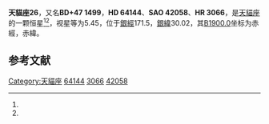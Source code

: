 {{Starbox begin
| name = 天貓座26
}}
{{Starbox observe
| epoch = [[J2000.0|J2000.0]]
| constell = [[天貓座|天貓座]]<ref name=SIMBAD>{{cite web
 | url=http://simbad.u-strasbg.fr/simbad/sim-id?Ident=HR+3066
 | title=Pulsating variable Star
 | publisher=Centre de Données astronomiques de Strasbourg
 | work=SIMBAD
 | accessdate=2012-07-13
 | archive-date=2020-11-03
 | archive-url=https://web.archive.org/web/20201103072534/http://simbad.u-strasbg.fr/simbad/sim-id?Ident=HR+3066
 | dead-url=no
 }}</ref><ref name=DATA>{{cite web
 | url=http://vizier.u-strasbg.fr/viz-bin/VizieR-5?-out.add=.&-source=5050&-corr=PK=HR&-out.max=9999&HR=3066
 | title=VizieR Detailed Page
 | accessdate=2012-07-13
 | archive-date=2020-11-03
 | archive-url=https://web.archive.org/web/20201103073542/http://vizier.u-strasbg.fr/viz-bin/VizieR-5?-out.add=.&-source=5050&-corr=PK=HR&-out.max=9999&HR=3066
 | dead-url=no
 }}</ref>
| 星官 = 
| ra = {{RA|7|54|42.7}}<ref name=SIMBAD /><ref name=DATA />
| dec = {{DEC|+47|33|53}}<ref name=SIMBAD /><ref name=DATA />
| appmag_v = 5.45<ref name=SIMBAD /><ref name=DATA />
}}
{{Starbox character
| class = gK4<ref name=SIMBAD /><ref name=DATA />
| b-v = 1.46<ref name=SIMBAD /><ref name=DATA />
| u-b = <ref name=SIMBAD /><ref name=DATA />
| r-i = <ref name=SIMBAD /><ref name=DATA />
| variable = 
}}
{{Starbox astrometry
| radial_v = 
| prop_mo_ra = 17
| parallax = 
| p_error = 
}}
{{Starbox catalog
| names =BD+47 1499，[[SAO星表|SAO]] 42058，[[HD星表|HD]] 64144，[[HR星表|HR]] 3066}}
{{Starbox reference |Simbad=HR+3066}}
{{Starbox end}}

'''天貓座26'''，又名'''BD+47 1499'''，'''HD 64144'''、'''SAO 42058'''、'''HR 3066'''，是[[天貓座|天貓座]]的一颗恒星<ref name=SIMBAD /><ref name=DATA />，视星等为5.45，位于[[銀道座標系|銀經]]171.5，[[銀道座標系|銀緯]]30.02，其[[B1900.0|B1900.0]]坐标为赤經{{RA|7|47|25.9}}，赤緯{{DEC|+47|30.02|26}}。

== 参考文献 ==
{{reflist}}

{{天猫座恒星}}

[[Category:天貓座|Category:天貓座]]
[[Category:HD和HDE天體|64144]]
[[Category:HR天體|3066]]
[[Category:SAO天體|42058]]


{{star-stub}}